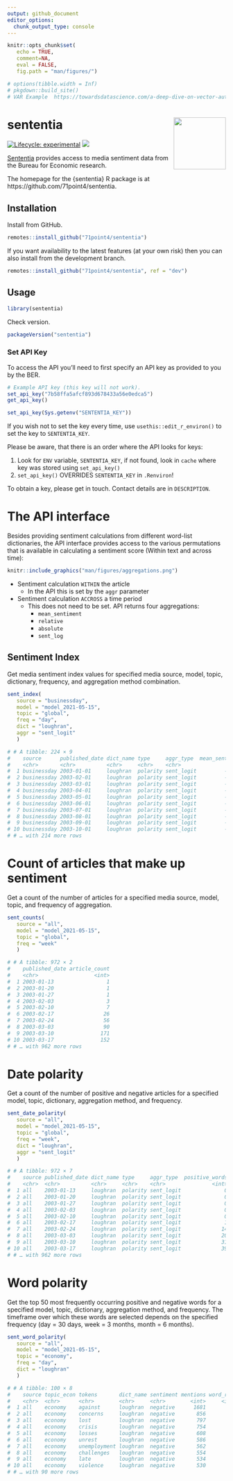 ```yaml
---
output: github_document
editor_options: 
  chunk_output_type: console
---
```


```r
knitr::opts_chunk$set(
   echo = TRUE, 
   comment=NA,
   eval = FALSE, 
   fig.path = "man/figures/")

# options(tibble.width = Inf)
# pkgdown::build_site()
# VAR Example  https://towardsdatascience.com/a-deep-dive-on-vector-autoregression-in-r-58767ebb3f06
```

# sententia <img src="man/figures/logo.png" align="right" alt="" width="120" />

[![Lifecycle: experimental](https://img.shields.io/badge/lifecycle-experimental-orange.svg)](https://www.tidyverse.org/lifecycle/#experimental)
[![](https://img.shields.io/github/last-commit/71point4/sententia.svg)](https://github.com/71point4/sententia/commits/develop)

[Sententia](https://github.com/71point4/sententia) provides access to media sentiment data from the Bureau for Economic research.

The homepage for the {sententia} R package is at https://github.com/71point4/sententia.

## Installation

Install from GitHub.

```r
remotes::install_github("71point4/sententia")
```

If you want availability to the latest features (at your own risk) then you can also install from the development branch.

```r
remotes::install_github("71point4/sententia", ref = "dev")
```

## Usage

```r
library(sententia)
```

Check version.

```r
packageVersion("sententia")
```

### Set API Key

To access the API you'll need to first specify an API key as provided to you by the BER.

```r
# Example API key (this key will not work).
set_api_key("7b58ffa5afcf893d678433a56e0edca5")
get_api_key()
```

```r
set_api_key(Sys.getenv("SENTENTIA_KEY"))
```

If you wish not to set the key every time, use `usethis::edit_r_environ()` to set the key to `SENTENTIA_KEY`.

Please be aware, that there is an order where the API looks for keys:

1) Look for `ENV` variable, `SENTENTIA_KEY`, if not found, look in `cache` where key was stored using `set_api_key()`
3) `set_api_key()` OVERRIDES `SENTENTIA_KEY` in `.Renviron`!

To obtain a key, please get in touch. Contact details are in `DESCRIPTION`.

# The API interface

Besides providing sentiment calculations from different word-list dictionaries, the API interface provides access to the various permutations that is available in calculating a sentiment score (Within text and across time): 

```r
knitr::include_graphics("man/figures/aggregations.png")
```

* Sentiment calculation `WITHIN` the article
   - In the API this is set by the `aggr` parameter
* Sentiment calculation `ACCROSS` a time period
   - This does not need to be set. API returns four aggregations:
      - `mean_sentiment` 
      - `relative` 
      - `absolute` 
      - `sent_log`

## Sentiment Index

Get media sentiment index values for specified media source, model, topic, dictionary, frequency, and aggregation method combination.

```r
sent_index(
   source = "businessday",
   model = "model_2021-05-15",
   topic = "global",
   freq = "day",
   dict = "loughran",
   aggr = "sent_logit"
   )

# # A tibble: 224 × 9
#    source      published_date dict_name type     aggr_type  mean_sentiment relative absolute sent_log
#    <chr>       <chr>          <chr>     <chr>    <chr>               <dbl>    <dbl>    <dbl>    <dbl>
#  1 businessday 2003-01-01     loughran  polarity sent_logit         -1.80    -1       -1        0    
#  2 businessday 2003-02-01     loughran  polarity sent_logit         -0.784   -0.639   -0.576   -0.645
#  3 businessday 2003-03-01     loughran  polarity sent_logit         -0.768   -0.539   -0.505   -0.523
#  4 businessday 2003-04-01     loughran  polarity sent_logit         -0.604   -0.423   -0.420   -0.388
#  5 businessday 2003-05-01     loughran  polarity sent_logit         -0.845   -0.582   -0.542   -0.567
#  6 businessday 2003-06-01     loughran  polarity sent_logit         -0.594   -0.426   -0.390   -0.394
#  7 businessday 2003-07-01     loughran  polarity sent_logit         -0.672   -0.462   -0.439   -0.433
#  8 businessday 2003-08-01     loughran  polarity sent_logit         -0.502   -0.356   -0.337   -0.323
#  9 businessday 2003-09-01     loughran  polarity sent_logit         -0.637   -0.478   -0.435   -0.452
# 10 businessday 2003-10-01     loughran  polarity sent_logit         -0.604   -0.412   -0.384   -0.381
# # … with 214 more rows
```

# Count of articles that make up sentiment

Get a count of the number of articles for a specified media source, model, topic, and frequency of aggregation.

```r
sent_counts(
   source = "all",
   model = "model_2021-05-15",
   topic = "global",
   freq = "week"
   )

# # A tibble: 972 × 2
#    published_date article_count
#    <chr>                  <int>
#  1 2003-01-13                 1
#  2 2003-01-20                 1
#  3 2003-01-27                 1
#  4 2003-02-03                 3
#  5 2003-02-10                 7
#  6 2003-02-17                26
#  7 2003-02-24                56
#  8 2003-03-03                90
#  9 2003-03-10               171
# 10 2003-03-17               152
# # … with 962 more rows
```

# Date polarity

Get a count of the number of positive and negative articles for a specified model, topic, dictionary, aggregation method, and frequency.

```r
sent_date_polarity(
   source = "all",
   model = "model_2021-05-15",
   topic = "global",
   freq = "week",
   dict = "loughran",
   aggr = "sent_logit"
   )

# # A tibble: 972 × 7
#    source published_date dict_name type     aggr_type  positive_words negative_words
#    <chr>  <chr>          <chr>     <chr>    <chr>               <int>          <int>
#  1 all    2003-01-13     loughran  polarity sent_logit              0              1
#  2 all    2003-01-20     loughran  polarity sent_logit              0              1
#  3 all    2003-01-27     loughran  polarity sent_logit              0              1
#  4 all    2003-02-03     loughran  polarity sent_logit              0              3
#  5 all    2003-02-10     loughran  polarity sent_logit              0              7
#  6 all    2003-02-17     loughran  polarity sent_logit              1             25
#  7 all    2003-02-24     loughran  polarity sent_logit             14             33
#  8 all    2003-03-03     loughran  polarity sent_logit             20             67
#  9 all    2003-03-10     loughran  polarity sent_logit             31            130
# 10 all    2003-03-17     loughran  polarity sent_logit             39            105
# # … with 962 more rows
```

# Word polarity

Get the top 50 most frequently occurring positive and negative words for a specified model, topic, dictionary, aggregation method, and frequency. The timeframe over which these words are selected depends on the specified frequency (day = 30 days, week = 3 months, month = 6 months).

```r
sent_word_polarity(
   source = "all",
   model = "model_2021-05-15",
   topic = "economy",
   freq = "day",
   dict = "loughran"
   )

# # A tibble: 100 × 8
#    source topic_econ tokens       dict_name sentiment mentions word_rank date_range             
#    <chr>  <chr>      <chr>        <chr>     <chr>        <int>     <int> <chr>                  
#  1 all    economy    against      loughran  negative      1681         1 2021-02-28 - 2021-08-29
#  2 all    economy    concerns     loughran  negative       856         2 2021-02-28 - 2021-08-29
#  3 all    economy    lost         loughran  negative       797         3 2021-02-28 - 2021-08-29
#  4 all    economy    crisis       loughran  negative       754         4 2021-02-28 - 2021-08-29
#  5 all    economy    losses       loughran  negative       608         5 2021-02-28 - 2021-08-29
#  6 all    economy    unrest       loughran  negative       586         6 2021-02-28 - 2021-08-29
#  7 all    economy    unemployment loughran  negative       562         7 2021-02-28 - 2021-08-29
#  8 all    economy    challenges   loughran  negative       554         8 2021-02-28 - 2021-08-29
#  9 all    economy    late         loughran  negative       534         9 2021-02-28 - 2021-08-29
# 10 all    economy    violence     loughran  negative       530        10 2021-02-28 - 2021-08-29
# # … with 90 more rows
```
